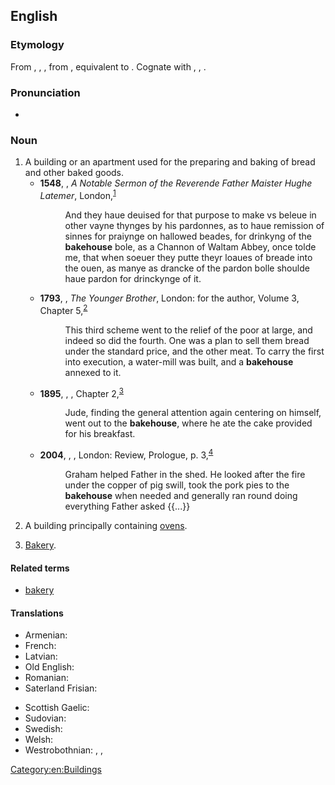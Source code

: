 ==English==

===Etymology===
From {{inh|en|enm|bakhows}}, {{m|enm|bakhous}}, {{m|enm|bachous}}, from {{inh|en|ang|bæchūs||bakery, bakehouse}}, equivalent to {{compound|bake|house|lang=en}}. Cognate with {{cog|sco|bake-hous||bakehouse, bakery}}, {{cog|stq|Bakhuus||bakehouse}}, {{cog|nds|backhus||bakehouse}}.

===Pronunciation===
* {{IPA|/ˈbeɪkhaʊs/|lang=en}}

===Noun===
{{en-noun}}

# A building or an apartment used for the preparing and baking of bread and other baked goods.
#* '''1548''', {{w|Hugh Latimer}}, ''A Notable Sermon of the Reverende Father Maister Hughe Latemer'', London,<sup>[http://name.umdl.umich.edu/A68325.0001.001]</sup>
#*: And they haue deuised for that purpose to make vs beleue in other vayne thynges by his pardonnes, as to haue remission of sinnes for praiynge on hallowed beades, for drinkyng of the '''bakehouse''' bole, as a Channon of Waltam Abbey, once tolde me, that when soeuer they putte theyr loaues of breade into the ouen, as manye as drancke of the pardon bolle shoulde haue pardon for drinckynge of it.
#* '''1793''', {{w|Charles Dibdin}}, ''The Younger Brother'', London: for the author, Volume 3, Chapter 5,<sup>[http://name.umdl.umich.edu/004892630.0001.003]</sup>
#*: This third scheme went to the relief of the poor at large, and indeed so did the fourth. One was a plan to sell them bread under the standard price, and the other meat. To carry the first into execution, a water-mill was built, and a '''bakehouse''' annexed to it.
#* '''1895''', {{w|Thomas Hardy}}, ''{{w|Jude the Obscure}}'', Chapter 2,<sup>[http://www.gutenberg.org/files/153/153-h/153-h.htm]</sup>
#*: Jude, finding the general attention again centering on himself, went out to the '''bakehouse''', where he ate the cake provided for his breakfast.
#* '''2004''', {{w|Andrea Levy}}, ''{{w|Small Island (novel)|Small Island}}'', London: Review, Prologue, p. 3,<sup>[https://archive.org/details/smallisland00levy]</sup>
#*: Graham helped Father in the shed. He looked after the fire under the copper of pig swill, took the pork pies to the '''bakehouse''' when needed and generally ran round doing everything Father asked {{...}}
# A building principally containing [[ovens]].
# {{lb|en|UK|_|dialectal}} [[bakery|Bakery]].

====Related terms====
* [[bakery]]

====Translations====
{{trans-top|bakehouse}}
* Armenian: {{t+|hy|փուռ}}
* French: {{t+|fr|fournil|m}}
* Latvian: {{t|lv|ceptuve|f}}
* Old English: {{t|ang|bæchūs|n}}
* Romanian: {{t+|ro|brutărie|f}}
* Saterland Frisian: {{t|stq|Bakhuus|m}}
{{trans-mid}}
* Scottish Gaelic: {{t|gd|taigh-fuine|m}}
* Sudovian: {{t|xsv|vumpnade|f}}
* Swedish: {{t|sv|bagarstuga|c}}
* Welsh: {{t+|cy|popty|m}}
* Westrobothnian: {{t|gmq-bot|bȯckästugu|f}}, {{t|gmq-bot|brustuu|f}}, {{t|gmq-bot|bröjstu´|f}}
{{trans-bottom}}

[[Category:en:Buildings]]
